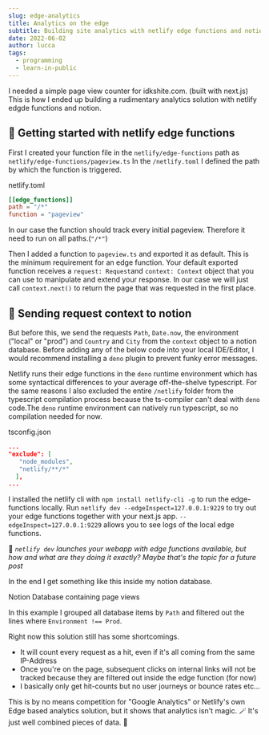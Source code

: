 ```yaml
---
slug: edge-analytics
title: Analytics on the edge
subtitle: Building site analytics with netlify edge functions and notion
date: 2022-06-02
author: lucca
tags:
  - programming
  - learn-in-public
---
```


I needed a simple page view counter for idkshite.com. (built with next.js)
This is how I ended up building a rudimentary analytics solution with netlify edgde functions and notion.

## 🧗 Getting started with netlify edge functions

First I created your function file in the `netlify/edge-functions` path as `netlify/edge-functions/pageview.ts`
In the `/netlify.toml` I defined the path by which the function is triggered.

<Link className="!mb-0"  url={"https://github.com/idkshite/idkshite.com/blob/daf3baa12211a49f405aaf306d0bce6de5374a60/netlify.toml#L5-L7"}>netlify.toml</Link>

```toml
[[edge_functions]]
path = "/*"
function = "pageview"
```
In our case the function should track every initial pageview. Therefore it need to run on all paths.(`"/*"`)

Then I added a function to `pageview.ts` and exported it as default.
This is the minimum requirement for an edge function.
Your default exported function receives a `request: Request`and `context: Context` object that you can use to manipulate and extend your response.
In our case we will just call `context.next()` to return the page that was requested in the first place.

## 📯 Sending request context to notion

But before this, we send the requests `Path`, `Date.now`, the environment ("local" or "prod") and `Country` and `City` from the `context` object to a notion database.
Before adding any of the below code into your local IDE/Editor, I would recommend installing a `deno` plugin to prevent funky error messages.

Netlify runs their edge functions in the `deno` runtime environment which has some syntactical differences to your average
off-the-shelve typescript.
For the same reasons I also excluded the entire `/netlify` folder from the typescript compilation process because the ts-compiler can't deal
with `deno` code.The `deno` runtime environment can natively run typescript, so no compilation needed for now.

<Link className={"!mb-0"} url={"https://github.com/idkshite/idkshite.com/blob/daf3baa12211a49f405aaf306d0bce6de5374a60/tsconfig.json#L24"}>tsconfig.json</Link>

```json
...
"exclude": [
   "node_modules",
   "netlify/**/*"
  ],
...
```


<Replit url="https://replit.com/@idkshite/idkshitecom" filename="netlify/edge-functions/pageview.ts"/>

I installed the netlify cli with `npm install netlify-cli -g` to run the edge-functions locally.
Run `netlify dev --edgeInspect=127.0.0.1:9229` to try out your edge functions together with your next.js app.
`--edgeInspect=127.0.0.1:9229` allows you to see logs of the local edge functions.

🤔 *`netlify dev` launches your webapp with edge functions available, but how and what are they doing it exactly? Maybe that's the topic for a future post*

In the end I get something like this inside my notion database.

<ImgWithText url="https://imgur.com/d94Z36m">
    Notion Database containing page views
</ImgWithText>

In this example I grouped all database items by `Path` and filtered out the lines where `Environment !== Prod`.

Right now this solution still has some shortcomings.
* It will count every request as a hit, even if it's all coming from the same IP-Address
* Once you're on the page, subsequent clicks on internal links will not be tracked because they are filtered out inside the edge function (for now)
* I basically only get hit-counts but no user journeys or bounce rates etc...

This is by no means competition for "Google Analytics" or Netlify's own Edge based analytics solution, but it shows that
analytics isn't magic. 🪄 It's just well combined pieces of data. 🤖











